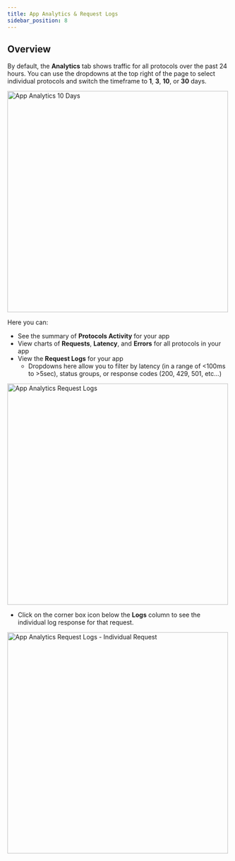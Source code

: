 ```yaml
---
title: App Analytics & Request Logs
sidebar_position: 8
---
```



## Overview

By default, the **Analytics** tab shows traffic for all protocols over the past 24 hours. You can use the dropdowns at the top right of the page to select individual protocols and switch the timeframe to **1**, **3**, **10**, or **30** days.

<img
  src={img2}
  alt="App Analytics 10 Days"
  width="500"
  className="shadow--tl inline-image"
/>

Here you can:

- See the summary of **Protocols Activity** for your app
- View charts of **Requests**, **Latency**, and **Errors** for all protocols in your app
- View the **Request Logs** for your app
  - Dropdowns here allow you to filter by latency (in a range of <100ms to >5sec), status groups, or response codes (200, 429, 501, etc...)

<img
  src={img3}
  alt="App Analytics Request Logs"
  width="500"
  className="shadow--tl inline-image"
/>

- Click on the corner box icon below the **Logs** column to see the individual log response for that request.

<img
  src={img4}
  alt="App Analytics Request Logs - Individual Request"
  width="500"
  className="shadow--tl inline-image"
/>

